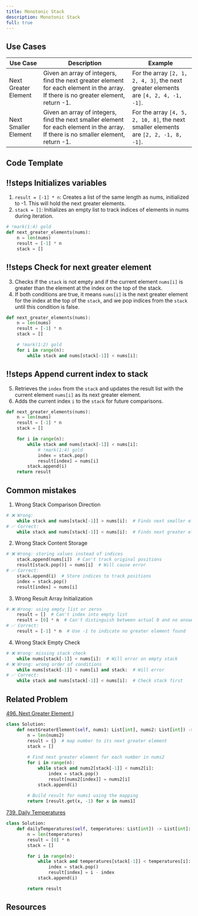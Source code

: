 ```yaml
---
title: Monotonic Stack
description: Monotonic Stack
full: true
---
```



## Use Cases

| Use Case    | Description   | Example          |
|-------------|--------|--------|
| Next Greater Element                               | Given an array of integers, find the next greater element for each element in the array. If there is no greater element, return -1. | For the array `[2, 1, 2, 4, 3]`, the next greater elements are `[4, 2, 4, -1, -1]`.                     |
| Next Smaller Element                               | Given an array of integers, find the next smaller element for each element in the array. If there is no smaller element, return -1. | For the array `[4, 5, 2, 10, 8]`, the next smaller elements are `[2, 2, -1, 8, -1]`.                    |


## Code Template


<Scrollycoding>

## !!steps  Initializes variables
1. `result = [-1] * n`: Creates a list of the same length as nums, initialized to -1. This will hold the next greater elements.
2. `stack = []`: Initializes an empty list to track indices of elements in nums during iteration.


```python !code
# !mark(1:4) gold
def next_greater_elements(nums):
    n = len(nums)
    result = [-1] * n
    stack = []
```

## !!steps Check for next greater element

3. Checks if the `stack` is not empty and if the current element `nums[i]` is greater than the element at the index on the top of the stack.
4. If both conditions are true, it means `nums[i]` is the next greater element for the index at the top of the `stack`, and we pop indices from the `stack` until this condition is false.

```python !code
def next_greater_elements(nums):
    n = len(nums)
    result = [-1] * n
    stack = []

    # !mark(1:2) gold
    for i in range(n):
        while stack and nums[stack[-1]] < nums[i]:
```

## !!steps Append current index to stack
5. Retrieves the `index` from the `stack` and updates the result list with the current element `nums[i]` as its next greater element.
6. Adds the current index `i` to the `stack` for future comparisons.



```python !code
def next_greater_elements(nums):
    n = len(nums)
    result = [-1] * n
    stack = []

    for i in range(n):
        while stack and nums[stack[-1]] < nums[i]:
            # !mark(1:4) gold
            index = stack.pop()
            result[index] = nums[i]
        stack.append(i)
    return result
```



</Scrollycoding>

## Common mistakes
1. Wrong Stack Comparison Direction
```python code
# ❌ Wrong:
    while stack and nums[stack[-1]] > nums[i]:  # Finds next smaller element
# ✅ Correct:
    while stack and nums[stack[-1]] < nums[i]:  # Finds next greater element
```

2. Wrong Stack Content Storage
```python code
# ❌ Wrong: storing values instead of indices
    stack.append(nums[i])  # Can't track original positions
    result[stack.pop()] = nums[i]  # Will cause error
# ✅ Correct:
    stack.append(i)  # Store indices to track positions
    index = stack.pop()
    result[index] = nums[i]
```

3. Wrong Result Array Initialization
```python code
# ❌ Wrong: using empty list or zeros
    result = []  # Can't index into empty list
    result = [0] * n  # Can't distinguish between actual 0 and no answer
# ✅ Correct:
    result = [-1] * n  # Use -1 to indicate no greater element found
```

4. Wrong Stack Empty Check
```python code
# ❌ Wrong: missing stack check
    while nums[stack[-1]] < nums[i]:  # Will error on empty stack
# ❌ Wrong: wrong order of conditions
    while nums[stack[-1]] < nums[i] and stack:  # Will error
# ✅ Correct:
    while stack and nums[stack[-1]] < nums[i]:  # Check stack first
```


## Related Problem

[496. Next Greater Element I](https://leetcode.com/problems/next-greater-element-i/description/)
```python
class Solution:
    def nextGreaterElement(self, nums1: List[int], nums2: List[int]) -> List[int]:
        n = len(nums2)
        result = {}  # map number to its next greater element
        stack = []
        
        # Find next greater element for each number in nums2
        for i in range(n):
            while stack and nums2[stack[-1]] < nums2[i]:
                index = stack.pop()
                result[nums2[index]] = nums2[i]
            stack.append(i)
        
        # Build result for nums1 using the mapping
        return [result.get(x, -1) for x in nums1]

```

[739. Daily Temperatures](https://leetcode.com/problems/daily-temperatures/description/)

```python
class Solution:
    def dailyTemperatures(self, temperatures: List[int]) -> List[int]:
        n = len(temperatures)
        result = [0] * n
        stack = []

        for i in range(n):
            while stack and temperatures[stack[-1]] < temperatures[i]:
                index = stack.pop()
                result[index] = i - index
            stack.append(i)

        return result 
```

## Resources


